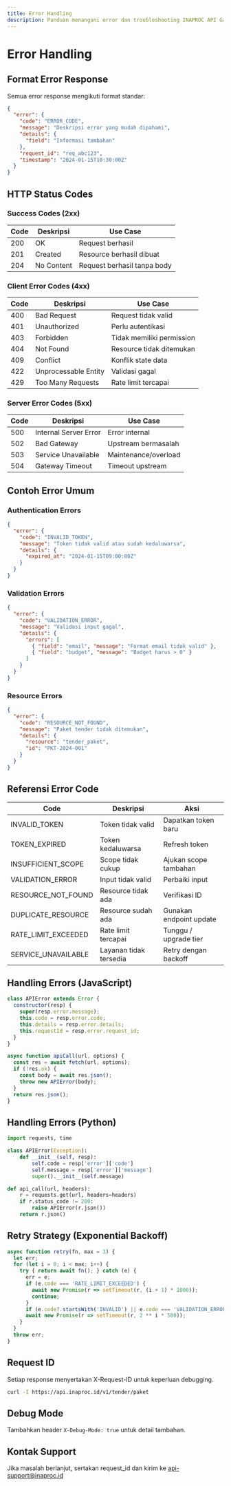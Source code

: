 ```yaml
---
title: Error Handling
description: Panduan menangani error dan troubleshooting INAPROC API Gateway
---
```


# Error Handling

## Format Error Response

Semua error response mengikuti format standar:

```json
{
  "error": {
    "code": "ERROR_CODE",
    "message": "Deskripsi error yang mudah dipahami",
    "details": {
      "field": "Informasi tambahan"
    },
    "request_id": "req_abc123",
    "timestamp": "2024-01-15T10:30:00Z"
  }
}
```

## HTTP Status Codes

### Success Codes (2xx)
| Code | Deskripsi | Use Case |
|------|-----------|----------|
| 200 | OK | Request berhasil |
| 201 | Created | Resource berhasil dibuat |
| 204 | No Content | Request berhasil tanpa body |

### Client Error Codes (4xx)
| Code | Deskripsi | Use Case |
|------|-----------|----------|
| 400 | Bad Request | Request tidak valid |
| 401 | Unauthorized | Perlu autentikasi |
| 403 | Forbidden | Tidak memiliki permission |
| 404 | Not Found | Resource tidak ditemukan |
| 409 | Conflict | Konflik state data |
| 422 | Unprocessable Entity | Validasi gagal |
| 429 | Too Many Requests | Rate limit tercapai |

### Server Error Codes (5xx)
| Code | Deskripsi | Use Case |
|------|-----------|----------|
| 500 | Internal Server Error | Error internal |
| 502 | Bad Gateway | Upstream bermasalah |
| 503 | Service Unavailable | Maintenance/overload |
| 504 | Gateway Timeout | Timeout upstream |

## Contoh Error Umum

### Authentication Errors
```json
{
  "error": {
    "code": "INVALID_TOKEN",
    "message": "Token tidak valid atau sudah kedaluwarsa",
    "details": {
      "expired_at": "2024-01-15T09:00:00Z"
    }
  }
}
```

### Validation Errors
```json
{
  "error": {
    "code": "VALIDATION_ERROR",
    "message": "Validasi input gagal",
    "details": {
      "errors": [
        { "field": "email", "message": "Format email tidak valid" },
        { "field": "budget", "message": "Budget harus > 0" }
      ]
    }
  }
}
```

### Resource Errors
```json
{
  "error": {
    "code": "RESOURCE_NOT_FOUND",
    "message": "Paket tender tidak ditemukan",
    "details": {
      "resource": "tender_paket",
      "id": "PKT-2024-001"
    }
  }
}
```

## Referensi Error Code
| Code | Deskripsi | Aksi |
|------|-----------|------|
| INVALID_TOKEN | Token tidak valid | Dapatkan token baru |
| TOKEN_EXPIRED | Token kedaluwarsa | Refresh token |
| INSUFFICIENT_SCOPE | Scope tidak cukup | Ajukan scope tambahan |
| VALIDATION_ERROR | Input tidak valid | Perbaiki input |
| RESOURCE_NOT_FOUND | Resource tidak ada | Verifikasi ID |
| DUPLICATE_RESOURCE | Resource sudah ada | Gunakan endpoint update |
| RATE_LIMIT_EXCEEDED | Rate limit tercapai | Tunggu / upgrade tier |
| SERVICE_UNAVAILABLE | Layanan tidak tersedia | Retry dengan backoff |

## Handling Errors (JavaScript)
```javascript
class APIError extends Error {
  constructor(resp) {
    super(resp.error.message);
    this.code = resp.error.code;
    this.details = resp.error.details;
    this.requestId = resp.error.request_id;
  }
}

async function apiCall(url, options) {
  const res = await fetch(url, options);
  if (!res.ok) {
    const body = await res.json();
    throw new APIError(body);
  }
  return res.json();
}
```

## Handling Errors (Python)
```python
import requests, time

class APIError(Exception):
    def __init__(self, resp):
        self.code = resp['error']['code']
        self.message = resp['error']['message']
        super().__init__(self.message)

def api_call(url, headers):
    r = requests.get(url, headers=headers)
    if r.status_code != 200:
        raise APIError(r.json())
    return r.json()
```

## Retry Strategy (Exponential Backoff)
```javascript
async function retry(fn, max = 3) {
  let err;
  for (let i = 0; i < max; i++) {
    try { return await fn(); } catch (e) {
      err = e;
      if (e.code === 'RATE_LIMIT_EXCEEDED') {
        await new Promise(r => setTimeout(r, (i + 1) * 1000));
        continue;
      }
      if (e.code?.startsWith('INVALID') || e.code === 'VALIDATION_ERROR') throw e;
      await new Promise(r => setTimeout(r, 2 ** i * 500));
    }
  }
  throw err;
}
```

## Request ID

Setiap response menyertakan X-Request-ID untuk keperluan debugging.
```bash
curl -I https://api.inaproc.id/v1/tender/paket
```

## Debug Mode
Tambahkan header `X-Debug-Mode: true` untuk detail tambahan.

## Kontak Support
Jika masalah berlanjut, sertakan request_id dan kirim ke api-support@inaproc.id
